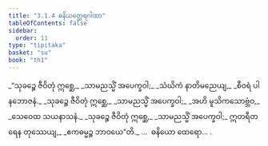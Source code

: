 ```yaml
---
title: "3.1.4 ဓနိယတ္ထေရဂါထာ"
tableOfContents: false
sidebar:
  order: 11
type: "tipitaka"
basket: "su"
book: "th1"
---
```



<DynamicBreadcrumb />

<Division number="228" book="th1">

<Paragraph number="446" type="verses" book="th1">
_“သုခဉ္စေ ဇီဝိတုံ ဣစ္ဆေ,_  
_သာမညသ္မိံ အပေက္ခဝါ;_  
_သံဃိကံ နာတိမညေယျ,_  
_စီဝရံ ပါနဘောဇနံ._  

</Paragraph>

</Division>
<Division number="229" book="th1">

<Paragraph number="447" type="verses" book="th1">
_သုခဉ္စေ ဇီဝိတုံ ဣစ္ဆေ,_  
_သာမညသ္မိံ အပေက္ခဝါ;_  
_အဟိ မူသိကသောဗ္ဘံဝ,_  
_သေဝေထ သယနာသနံ._  

</Paragraph>

</Division>
<Division number="230" book="th1">

<Paragraph number="448" type="verses" book="th1">
_သုခဉ္စေ ဇီဝိတုံ ဣစ္ဆေ,_  
_သာမညသ္မိံ အပေက္ခဝါ;_  
ဣတရီတရေန တုဿေယျ,_  
_ဧကဓမ္မဉ္စ ဘာဝယေ”တိ._  


</Paragraph>
</Division>

<Paragraph number="449" type="center" book="th1">
…  ဓနိယော ထေရော… .
</Paragraph>